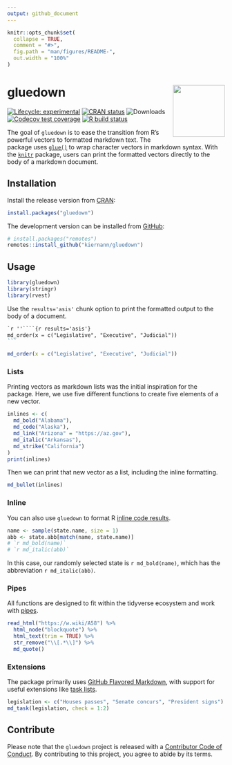 ```yaml
---
output: github_document
---
```


<!-- README.md is generated from README.Rmd. Please edit that file -->

```r
knitr::opts_chunk$set(
  collapse = TRUE,
  comment = "#>",
  fig.path = "man/figures/README-",
  out.width = "100%"
)
```

# gluedown <img src="man/figures/logo.png" align="right" width="120" />

<!-- badges: start -->
[![Lifecycle: experimental][life_badge]][life_link]
[![CRAN status][cran_badge]][cran_link]
![Downloads][dl_badge]
[![Codecov test coverage][cov_badge]][cov_link]
[![R build status][ga_badge]][ga_link]
<!-- badges: end -->

The goal of `gluedown` is to ease the transition from R's powerful vectors to
formatted markdown text. The package uses [`glue()`][glue] to wrap character
vectors in markdown syntax. With the [`knitr`][knitr] package, users can print
the formatted vectors directly to the body of a markdown document.

## Installation

Install the release version from [CRAN][cran]:

```r
install.packages("gluedown")
```

The development version can be installed from [GitHub][gh]:

```r
# install.packages("remotes")
remotes::install_github("kiernann/gluedown")
```

## Usage

```r
library(gluedown)
library(stringr)
library(rvest)
```

Use the `results='asis'` chunk option to print the formatted output to the body
of a document.

````markdown
`r ''````{r results='asis'}
md_order(x = c("Legislative", "Executive", "Judicial"))
```
````

```r
md_order(x = c("Legislative", "Executive", "Judicial"))
```

### Lists

Printing vectors as markdown lists was the initial inspiration for the package.
Here, we use five different functions to create five elements of a new vector.

```r
inlines <- c(
  md_bold("Alabama"),
  md_code("Alaska"),
  md_link("Arizona" = "https://az.gov"),
  md_italic("Arkansas"),
  md_strike("California")
)
print(inlines)
```

Then we can print that new vector as a list, including the inline formatting.

```r
md_bullet(inlines)
```

### Inline

You can also use `gluedown` to format R [inline code results][inline].

```r
name <- sample(state.name, size = 1)
abb <- state.abb[match(name, state.name)]
# `r md_bold(name)`
# `r md_italic(abb)`
```

In this case, our randomly selected state is  `r md_bold(name)`, which has the 
abbreviation `r md_italic(abb)`.

### Pipes

All functions are designed to fit within the tidyverse ecosystem and work with
[pipes][pipe].

```r
read_html("https://w.wiki/A58") %>% 
  html_node("blockquote") %>% 
  html_text(trim = TRUE) %>% 
  str_remove("\\[.*\\]") %>% 
  md_quote()
```

### Extensions

The package primarily uses [GitHub Flavored Markdown][gfm], with support 
for useful extensions like [task lists][task].

```r
legislation <- c("Houses passes", "Senate concurs", "President signs")
md_task(legislation, check = 1:2)
```

## Contribute

Please note that the `gluedown` project is released with a 
[Contributor Code of Conduct][coc]. By contributing to this project, you agree
to abide by its terms.

<!-- links: start -->
[life_badge]: https://img.shields.io/badge/lifecycle-maturing-blue.svg
[life_link]: https://lifecycle.r-lib.org/articles/stages.html#maturing
[cran_badge]: https://www.r-pkg.org/badges/version/gluedown
[cran_link]: https://CRAN.R-project.org/package=gluedown
[ga_badge]: https://github.com/kiernann/gluedown/workflows/R-CMD-check/badge.svg
[ga_link]: https://github.com/kiernann/gluedown/actions
[cov_badge]: https://img.shields.io/codecov/c/github/kiernann/gluedown/master.svg
[cov_link]: https://app.codecov.io/gh/kiernann/gluedown?branch=master'
[dl_badge]: https://cranlogs.r-pkg.org/badges/grand-total/gluedown
[coc]: https://kiernann.com/gluedown/CODE_OF_CONDUCT.html
[cran]: https://cran.r-project.org/package=gluedown
[gfm]: https://github.github.com/gfm/
[gh]: https://github.com/kiernann/gluedown
[glue]: https://github.com/tidyverse/glue
[inline]: https://rmarkdown.rstudio.com/lesson-4.html
[knitr]: https://github.com/yihui/knitr
[pipe]: https://magrittr.tidyverse.org/reference/pipe.html
[rmd]: https://github.com/rstudio/rmarkdown
[task]: https://help.github.com/en/articles/about-task-lists
<!-- links: end -->
